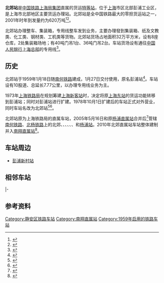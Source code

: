 {{Infobox China railway station
|车站名称 = 北郊站
|图片 = 201604 Overview of Beijiao Railway Station.JPG
|图片介绍 = 北郊站站场和货场
|former = 彭浦站（1959年—1978年）
|车站拼音 = Beijiaozhan
|英文名称 = Beijiao Railway Station
|车站代码 = 31073<ref>{{cite book|title=中华人民共和国铁路车站代码（GB/T 10302-2010）|publisher=中国标准出版社|year=2010|isbn=155066140495|ignore-isbn-error=true|pages=3}}</ref>
|电报码 = BCH<ref name="tmis">{{cite book|author=铁道部电子计算技术中心, 铁道部运输局|title=铁路车站站名代码表：TMIS使用|publisher=中国铁道出版社|location=北京|year=1998|isbn=9787113030995|pages=62}}</ref><ref>{{cite book|author=[[中华人民共和国铁道部|中华人民共和国铁道部]]|title=铁路电报站名略号（2012）|publisher=中国铁道出版社|location=北京|year=2012|unified=15113·3468|pages=9}}</ref>
|拼音码 = BJI
|车站位置 = 中国[[上海市|上海市]][[静安区|静安区]][[彭浦新村街道|彭浦新村街道]]寿阳路1500号
|坐标 = {{coord|31.305189|N|121.451799|E|display=inline,title}}
|归属 = [[中国铁路上海局集团|中国铁路上海局集团]][[南翔直属站|南翔直属站]]
|线路 = [[南何铁路|南何铁路]]、[[北杨铁路|北杨铁路]]
|车站等级 = 特等站
|股道数目 = 
}}
'''北郊站'''是[[中国铁路上海局集团|中国铁路上海局集团]]直属的货运[[特等站_(中国大陆)|特等站]]，位于[[上海市|上海]]市区北部彭浦工业区，是上海市北部地区主要货运办理站。北郊站是全中国铁路最大的零担货运站之一，2001年时年到发量约为620万吨<ref>{{cite book|title=中国铁路货运导引|year=2001|publisher=中华工商联合出版社|location=北京|isbn=7-80100-756-5|pages=P194}}</ref><ref>{{cite web|title=上海铁路志 >> 总述|quote=这里有国内客运设施先进的上海站，全国铁路最大的零担货运站之一的北郊站，全国铁路编组站的“排头兵”——南翔站等|url=http://www.shtong.gov.cn/newsite/node2/node2245/node68716/node68719/index.html|publisher=上海市地方志|accessdate=2019-04-15|archivedate=2017-01-26|archiveurl=https://web.archive.org/web/20170126000443/http://www.shtong.gov.cn/newsite/node2/node2245/node68716/node68719/index.html|deadurl=no}}</ref>。

北郊站办理整车、集装箱，专用线整车发到业务，主要办理發到集装箱、纸及文教类、化工类、钢材类、工机类等货物。北郊站货场占地面积32万平方米，设有8座仓库，2处集装箱场地；有40吨门吊1台、36吨门吊2台。车站货场设有通往[[中国人民银行|中国人民银行]][[中国人民银行上海总部|上海总部]]的专用线<ref name="12306info">{{Cite web |url=http://hyfw.12306.cn/hyinfo/action/FwcszsAction_index?type=1 |title=12306货运站点查询 上海铁路局 |accessdate=2017-10-26 |archive-date=2016-11-06 |archive-url=https://web.archive.org/web/20161106075157/http://hyfw.12306.cn/hyinfo/action/FwcszsAction_index?type=1 |dead-url=no }}</ref>。

==历史==
北郊站于1959年1月18日随[[南何铁路|南何铁路]]建成，1月27日交付使用，原名彭浦站<ref name="DFZMAIN">{{cite web | url=http://www.shtong.gov.cn/newsite/node2/node2245/node68716/node68721/node68757/node68829/userobject1ai66534.html| title=专业志 >> 上海铁路志 >> 第一篇铁路建设 >> 第四章支线 >> 第一节　南何支线 | publisher=上海市地方志办公室 | accessdate=2019-04-15 | archive-date=2016-04-27 | archive-url=https://web.archive.org/web/20160427144753/http://www.shtong.gov.cn/Newsite/node2/node2245/node68716/node68721/node68757/node68829/userobject1ai66534.html | dead-url=no }}</ref>。车站设有10股道、总延长7.77公里，以办理专用线业务为主。

1973年[[上海铁路局|上海铁路局]]在规划筹建[[上海新客站|上海新客站]]时，决定将原[[上海站|上海东站]]的货运功能转移到彭浦站；同时对彭浦站进行扩建。1978年10月1日扩建后的车站正式对外营业，同时车站名改为北郊站<ref name="histo">{{cite web|title=第五节　北郊站|url=http://www.shtong.gov.cn/newsite/node2/node2245/node68716/node68721/node68760/node68832/userobject1ai66559.htm|publisher=上海市地方志}}</ref><ref>{{cite web|title=上海金融志 >> 第九篇金融管理 >> 第七章国库、国债管理 >>第一节 国库管理|url=http://www.shtong.gov.cn/newsite/node2/node2245/node75491/node75504/node75663/node75674/userobject1ai92559.html|publisher=上海市地方志|accessdate=2019-04-15|archive-date=2019-04-15|archive-url=https://web.archive.org/web/20190415081527/http://www.shtong.gov.cn/newsite/node2/node2245/node75491/node75504/node75663/node75674/userobject1ai92559.html|dead-url=no}}</ref>。

北郊站原为上海铁路局的直属车站，2005年5月16日和原[[杨浦站|杨浦直属站]]合并后<ref>{{cite book|author=上海铁路年鉴编辑部|title=上海铁路局年鉴2006|publisher=上海铁路局年鉴出版社|year=2007}}</ref>管辖[[南何铁路|南何铁路]]、[[北杨铁路|北杨铁路]]上的北郊、{{站|桃浦}}、{{站|张庙}}、{{站|杨行}}、{{站|江湾}}、{{站|何家湾}}、{{站|殷行}}和[[杨浦站|杨浦站]]。2010年北郊直属站车站整体建制并入[[南翔直属站|南翔直属站]]<ref>{{cite news|title=组织老年车迷参观铁路南翔站|url=http://www.kpyun.net/article/articleDetail.do?search.articleId=20605|publisher=科普云|author=上海铁路博物馆|date=2017-03-07}}{{dead link|date=2017年11月 |bot=InternetArchiveBot |fix-attempted=yes }}</ref>。

==车站周边==
*[[彭浦新村站|彭浦新村站]]

==相邻车站==
{{start rail box|[[中華人民共和國鐵路運輸|中国铁路]]}}
{{s-inop|[[桃浦站|桃浦站]]|[[南翔站_(京沪铁路)|南翔]]方向|rows=2}}
{{s-line|[[南何线|南何铁路]]<br />← 6km 北郊站 6km →}}
{{s-inop|[[何家湾站|何家湾站]]|{{站|何家湾}}方向}}
|-
{{s-line|[[北杨线|北杨铁路]]<br />← 6km 北郊站 4km →}}
{{s-inop|[[张庙站|张庙站]]|{{站|杨行}}、[[中国宝武钢铁集团|宝钢]]方向}}
{{end box}}

==参考资料==
{{commonscat|Beijiao Railway Station}}
{{reflist}}

{{南何铁路}}
{{上海铁路车站}}
{{中国铁路特等站|上}}
[[Category:静安区铁路车站|Category:静安区铁路车站]]
[[Category:南翔直属站|Category:南翔直属站]]
[[Category:1959年启用的铁路车站|Category:1959年启用的铁路车站]]